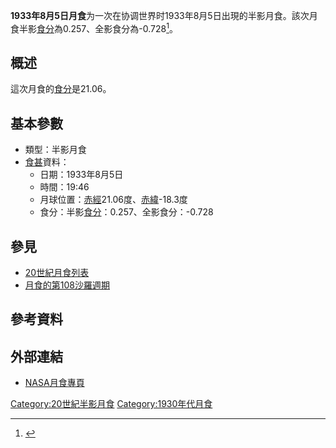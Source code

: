 {{vfd|沒有足夠的可靠資料來源能夠讓這個條目符合[[Wikipedia:關注度|Wikipedia:關注度]]中的標準|date=2022/06/08}}
{{Notability|time=2022-05-09T08:02:32+00:00}}
{{Infobox lunar eclipse
| date        = 1933年8月5日
| time        = 19:46
| nature     = 半影月食
| saros       = 108
| gamma           = -1.422
| magnitude      = 半影食分：0.257<br/>全影食分：-0.728
| par_duration   = 
| tot_duration    = 
| chart               = Lunar eclipse chart close-1933Aug05.png
}}
'''1933年8月5日月食'''为一次在协调世界时1933年8月5日出現的半影月食。該次月食半影[[食分|食分]]為0.257、全影食分為-0.728<ref name="nasa_catalog_list">{{cite web|url=http://eclipse.gsfc.nasa.gov/LEcat/LE1901-2000.html|title=Lunar Eclipses: 1901 to 2000|language=en|publisher=[[NASA|NASA]]|archiveurl=https://web.archive.org/web/20080331031357/http://eclipse.gsfc.nasa.gov/LEcat/LE1901-2000.html|archivedate=2008-03-31|deadurl=yes|accessdate=2016-09-10}}</ref>。

== 概述 ==
這次月食的[[食分|食分]]是21.06。

== 基本參數 ==
{{NoteUTC}}
* 類型：半影月食
*[[食甚|食甚]]資料：
** 日期：1933年8月5日
** 時間：19:46
** 月球位置：[[赤經|赤經]]21.06度、[[赤緯|赤緯]]-18.3度
** 食分：半影[[食分|食分]]：0.257、全影食分：-0.728


== 參見 ==
{{portal box|天文學}}
* [[20世紀月食列表|20世紀月食列表]]
* [[月食的第108沙羅週期|月食的第108沙羅週期]]

== 參考資料 ==
{{reflist}}

== 外部連結 ==
* [http://eclipse.gsfc.nasa.gov/lunar.html NASA月食專頁]{{Wayback|url=http://eclipse.gsfc.nasa.gov/lunar.html |date=20181231235927 }}{{en icon}}
{{Lunar-eclipse-stub}}
{{月食}}

[[Category:20世紀半影月食|Category:20世紀半影月食]]
[[Category:1930年代月食|Category:1930年代月食]]